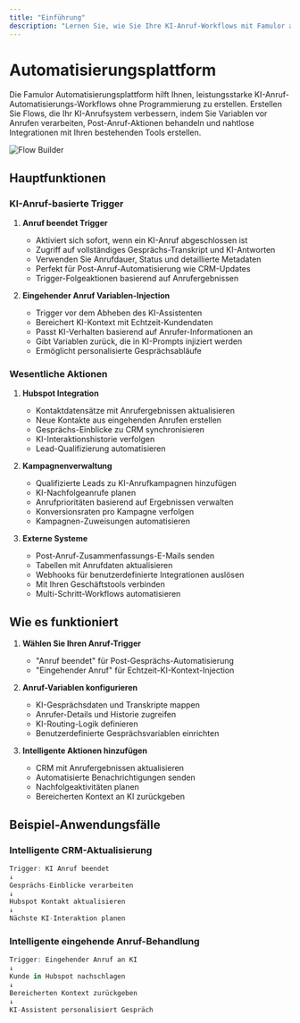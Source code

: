 ```yaml
---
title: "Einführung"
description: "Lernen Sie, wie Sie Ihre KI-Anruf-Workflows mit Famulor automatisieren"
---
```


# Automatisierungsplattform

Die Famulor Automatisierungsplattform hilft Ihnen, leistungsstarke KI-Anruf-Automatisierungs-Workflows ohne Programmierung zu erstellen. Erstellen Sie Flows, die Ihr KI-Anrufsystem verbessern, indem Sie Variablen vor Anrufen verarbeiten, Post-Anruf-Aktionen behandeln und nahtlose Integrationen mit Ihren bestehenden Tools erstellen.

![Flow Builder](/resources/visual-builder.gif)

## Hauptfunktionen

### KI-Anruf-basierte Trigger

1. **Anruf beendet Trigger**

   - Aktiviert sich sofort, wenn ein KI-Anruf abgeschlossen ist
   - Zugriff auf vollständiges Gesprächs-Transkript und KI-Antworten
   - Verwenden Sie Anrufdauer, Status und detaillierte Metadaten
   - Perfekt für Post-Anruf-Automatisierung wie CRM-Updates
   - Trigger-Folgeaktionen basierend auf Anrufergebnissen

2. **Eingehender Anruf Variablen-Injection**
   - Trigger vor dem Abheben des KI-Assistenten
   - Bereichert KI-Kontext mit Echtzeit-Kundendaten
   - Passt KI-Verhalten basierend auf Anrufer-Informationen an
   - Gibt Variablen zurück, die in KI-Prompts injiziert werden
   - Ermöglicht personalisierte Gesprächsabläufe

### Wesentliche Aktionen

1. **Hubspot Integration**

   - Kontaktdatensätze mit Anrufergebnissen aktualisieren
   - Neue Kontakte aus eingehenden Anrufen erstellen
   - Gesprächs-Einblicke zu CRM synchronisieren
   - KI-Interaktionshistorie verfolgen
   - Lead-Qualifizierung automatisieren

2. **Kampagnenverwaltung**

   - Qualifizierte Leads zu KI-Anrufkampagnen hinzufügen
   - KI-Nachfolgeanrufe planen
   - Anrufprioritäten basierend auf Ergebnissen verwalten
   - Konversionsraten pro Kampagne verfolgen
   - Kampagnen-Zuweisungen automatisieren

3. **Externe Systeme**
   - Post-Anruf-Zusammenfassungs-E-Mails senden
   - Tabellen mit Anrufdaten aktualisieren
   - Webhooks für benutzerdefinierte Integrationen auslösen
   - Mit Ihren Geschäftstools verbinden
   - Multi-Schritt-Workflows automatisieren

## Wie es funktioniert

1. **Wählen Sie Ihren Anruf-Trigger**

   - "Anruf beendet" für Post-Gesprächs-Automatisierung
   - "Eingehender Anruf" für Echtzeit-KI-Kontext-Injection

2. **Anruf-Variablen konfigurieren**

   - KI-Gesprächsdaten und Transkripte mappen
   - Anrufer-Details und Historie zugreifen
   - KI-Routing-Logik definieren
   - Benutzerdefinierte Gesprächsvariablen einrichten

3. **Intelligente Aktionen hinzufügen**
   - CRM mit Anrufergebnissen aktualisieren
   - Automatisierte Benachrichtigungen senden
   - Nachfolgeaktivitäten planen
   - Bereicherten Kontext an KI zurückgeben

## Beispiel-Anwendungsfälle

### Intelligente CRM-Aktualisierung

```javascript
Trigger: KI Anruf beendet
↓
Gesprächs-Einblicke verarbeiten
↓
Hubspot Kontakt aktualisieren
↓
Nächste KI-Interaktion planen
```

### Intelligente eingehende Anruf-Behandlung

```javascript
Trigger: Eingehender Anruf an KI
↓
Kunde in Hubspot nachschlagen
↓
Bereicherten Kontext zurückgeben
↓
KI-Assistent personalisiert Gespräch
``` 